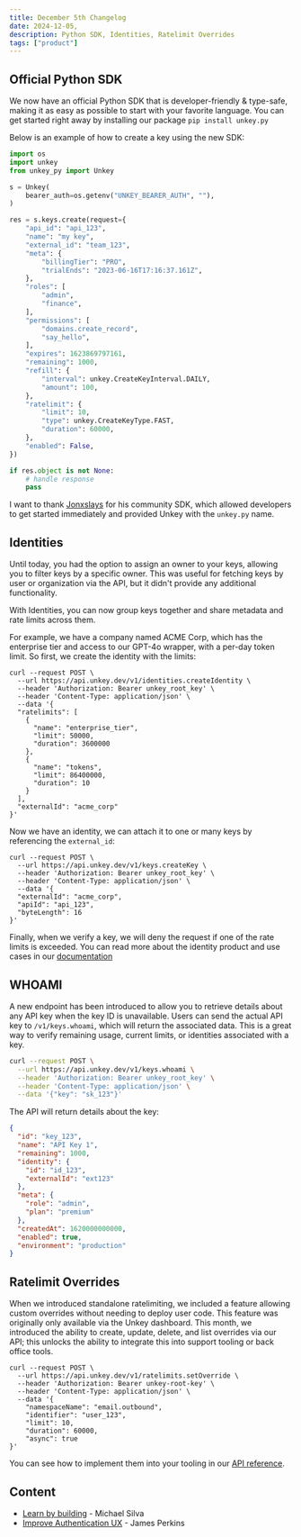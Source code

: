 ```yaml
---
title: December 5th Changelog
date: 2024-12-05,
description: Python SDK, Identities, Ratelimit Overrides 
tags: ["product"]
---
```



## Official Python SDK

We now have an official Python SDK that is developer-friendly & type-safe, making it as easy as possible to start with your favorite language. You can get started right away by installing our package `pip install unkey.py`

Below is an example of how to create a key using the new SDK:

```python
import os
import unkey
from unkey_py import Unkey

s = Unkey(
    bearer_auth=os.getenv("UNKEY_BEARER_AUTH", ""),
)

res = s.keys.create(request={
    "api_id": "api_123",
    "name": "my key",
    "external_id": "team_123",
    "meta": {
        "billingTier": "PRO",
        "trialEnds": "2023-06-16T17:16:37.161Z",
    },
    "roles": [
        "admin",
        "finance",
    ],
    "permissions": [
        "domains.create_record",
        "say_hello",
    ],
    "expires": 1623869797161,
    "remaining": 1000,
    "refill": {
        "interval": unkey.CreateKeyInterval.DAILY,
        "amount": 100,
    },
    "ratelimit": {
        "limit": 10,
        "type": unkey.CreateKeyType.FAST,
        "duration": 60000,
    },
    "enabled": False,
})

if res.object is not None:
    # handle response
    pass
```

I want to thank [Jonxslays](https://twitter.com/jonxslays) for his community SDK, which allowed developers to get started immediately and provided Unkey with the `unkey.py` name.  

## Identities 

Until today, you had the option to assign an owner to your keys, allowing you to filter keys by a specific owner. This was useful for fetching keys by user or organization via the API, but it didn't provide any additional functionality.

With Identities, you can now group keys together and share metadata and rate limits across them.

For example, we have a company named ACME Corp, which has the enterprise tier and access to our GPT-4o wrapper, with a per-day token limit. So first, we create the identity with the limits: 

```curl
curl --request POST \
  --url https://api.unkey.dev/v1/identities.createIdentity \
  --header 'Authorization: Bearer unkey_root_key' \
  --header 'Content-Type: application/json' \
  --data '{
  "ratelimits": [
    {
      "name": "enterprise_tier",
      "limit": 50000,
      "duration": 3600000
    },
    {
      "name": "tokens",
      "limit": 86400000,
      "duration": 10
    }
  ],
  "externalId": "acme_corp"
}'
```

Now we have an identity, we can attach it to one or many keys by referencing the `external_id`:

```curl
curl --request POST \
  --url https://api.unkey.dev/v1/keys.createKey \
  --header 'Authorization: Bearer unkey_root_key' \
  --header 'Content-Type: application/json' \
  --data '{
  "externalId": "acme_corp",
  "apiId": "api_123",
  "byteLength": 16
}'
```

Finally, when we verify a key, we will deny the request if one of the rate limits is exceeded. You can read more about the identity product and use cases in our [documentation](https://www.unkey.com/docs/concepts/identities/overview)


## WHOAMI

A new endpoint has been introduced to allow you to retrieve details about any API key when the key ID is unavailable. Users can send the actual API key to `/v1/keys.whoami`, which will return the associated data. This is a great way to verify remaining usage, current limits, or identities associated with a key.

```bash
curl --request POST \
  --url https://api.unkey.dev/v1/keys.whoami \
  --header 'Authorization: Bearer unkey_root_key' \
  --header 'Content-Type: application/json' \
  --data '{"key": "sk_123"}'
```

The API will return details about the key:

```json
{
  "id": "key_123",
  "name": "API Key 1",
  "remaining": 1000,
  "identity": {
    "id": "id_123",
    "externalId": "ext123"
  },
  "meta": {
    "role": "admin",
    "plan": "premium"
  },
  "createdAt": 1620000000000,
  "enabled": true,
  "environment": "production"
}
```

## Ratelimit Overrides 

When we introduced standalone ratelimiting, we included a feature allowing custom overrides without needing to deploy user code. This feature was originally only available via the Unkey dashboard. This month, we introduced the ability to create, update, delete, and list overrides via our API; this unlocks the ability to integrate this into support tooling or back office tools. 

```curl
curl --request POST \
  --url https://api.unkey.dev/v1/ratelimits.setOverride \
  --header 'Authorization: Bearer unkey-root-key' \
  --header 'Content-Type: application/json' \
  --data '{
    "namespaceName": "email.outbound",
    "identifier": "user_123",
    "limit": 10,
    "duration": 60000,
    "async": true
}'
```

You can see how to implement them into your tooling in our [API reference](https://www.unkey.com/docs/api-reference/ratelimits/set-override). 

## Content

- [Learn by building](https://www.unkey.com/blog/learn-by-building) - Michael Silva 
- [Improve Authentication UX](https://www.unkey.com/blog/improve-auth-experience) - James Perkins